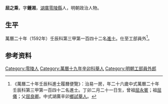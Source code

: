 {{明清人物信息框
| 姓名 = 屈之乘
| 原名 =
| 圖片名稱= 
| 圖片大小 =
| 圖片說明 = 
| 最高職務 =
| 國家 = 大明 
| 爵位 =
| 籍貫 = [[湖廣|湖廣]][[零陵縣|零陵縣]]
| 族裔 = 
| 字號 = 字鍾湘
| 諡號 =
| 出生日期 = 丁卯二月二十一日
| 出生地點 =
| 逝世日期 = 
| 逝世地點 =
| 墓葬 =
| 配偶 = 
| 親屬 = 曾祖[[屈永賓|屈永賓]]，祖[[屈儀|屈儀]]，父[[屈良卿|屈良卿]]
| 出身 =
* 萬曆二十年壬辰科同進士出身
| 經歷 =
| 著作 = 
}}
'''屈之乘'''{{BD|1567年||1626年||}}，字'''鍾湘'''，[[湖廣|湖廣]][[零陵縣|零陵縣]]人，明朝政治人物。

== 生平 ==
萬曆二十年（1592年）壬辰科第三甲第一百四十二名[[進士|進士]]。仕至工部員外<ref>《萬曆二十年壬辰科進士履曆便覽》：治易一房，年二十六歲中式萬曆二十年壬辰科第三甲第一百四十二名進士。丁卯二月二十一日生，曾祖[[屈永賓|屈永賓]]；祖[[屈儀|屈儀]]；父[[屈良卿|屈良卿]]。中式湖廣辛卯[[鄉試|鄉試]][[舉人|舉人]]。</ref>。

== 参考资料 ==
{{reflist}}

{{萬曆二十年壬辰科殿试金榜}}

{{Authority control}}

{{DEFAULTSORT:Qu屈}}
[[Category:零陵人|Category:零陵人]]
[[Category:萬曆十九年辛卯科舉人|Category:萬曆十九年辛卯科舉人]]
[[Category:明朝工部員外郎|Category:明朝工部員外郎]]


{{明朝人物小作品}}